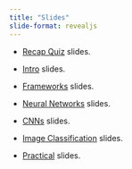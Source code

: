 ```yaml
---
title: "Slides"
slide-format: revealjs
---
```



- [Recap Quiz](/slides/recap/index.html){target="_blank"} slides.


- [Intro](/slides/intro/index.html){target="_blank"} slides.

- [Frameworks](/slides/frameworks/index.html){target="_blank"} slides.

- [Neural Networks](/slides/neural_networks/index.html){target="_blank"} slides.

- [CNNs](/slides/cnns/index.html){target="_blank"} slides.

- [Image Classification](/slides/image_classification/index.html){target="_blank"} slides.

- [Practical](/slides/practical/index.html){target="_blank"} slides.

